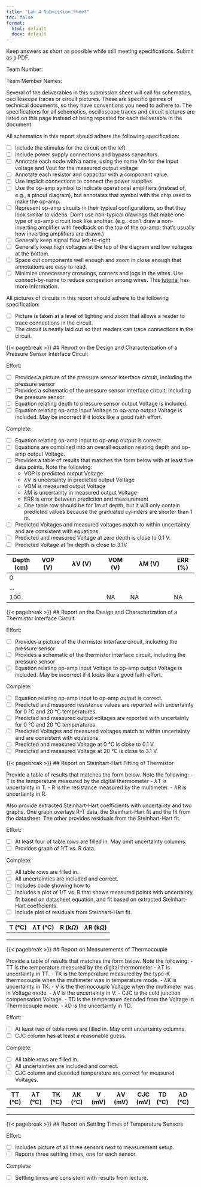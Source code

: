 ```yaml
---
title: "Lab 4 Submission Sheet"
toc: false
format:
  html: default
  docx: default
---
```


Keep answers as short as possible while still meeting specifications. Submit as a PDF.

Team Number:

Team Member Names: 

Several of the deliverables in this submission sheet will call for schematics, oscilloscope traces or circuit pictures.  These are specific genres of technical documents, so they have conventions you need to adhere to.  The specifications for all schematics, oscilloscope traces and circuit pictures are listed on this page instead of being repeated for each deliverable in the document.

All schematics in this report should adhere the following specification:

- [ ] Include the stimulus for the circuit on the left
- [ ] Include power supply connections and bypass capacitors.
- [ ] Annotate each node with a name, using the name Vin for the input voltage and Vout for the measured output voltage
- [ ] Annotate each resistor and capacitor with a component value.
- [ ] Use implicit connections to connect the power supplies.
- [ ] Use the op-amp symbol to indicate operational amplifiers (instead of, e.g., a pinout diagram), but annotates that symbol with the chip used to make the op-amp.
- [ ] Represent op-amp circuits in their typical configurations, so that they look similar to videos.  Don't use non-typical drawings that make one type of op-amp circuit look like another.  (e.g.: don't draw a non-inverting amplifier with feedback on the top of the op-amp; that's usually how inverting amplifiers are drawn.)
- [ ] Generally keep signal flow left-to-right
- [ ] Generally keep high voltages at the top of the diagram and low voltages at the bottom.
- [ ] Space out components well enough and zoom in close enough that annotations are easy to read.
- [ ] Minimize unnecessary crossings, corners and jogs in the wires.  Use connect-by-name to reduce congestion among wires.  This [tutorial](https://learn.sparkfun.com/tutorials/how-to-read-a-schematic/reading-schematics) has more information.

All pictures of circuits in this report should adhere to the following specification:

- [ ] Picture is taken at a level of lighting and zoom that allows a reader to trace connections in the circuit.
- [ ] The circuit is neatly laid out so that readers can trace connections in the circuit.

{{< pagebreak >}}
## Report on the Design and Characterization of a Pressure Sensor Interface Circuit

Effort: 

- [ ] Provides a picture of the pressure sensor interface circuit, including the pressure sensor
- [ ] Provides a schematic of the pressure sensor interface circuit, including the pressure sensor
- [ ] Equation relating depth to pressure sensor output Voltage is included.
- [ ] Equation relating op-amp input Voltage to op-amp output Voltage is included.  May be incorrect if it looks like a good faith effort.

Complete:

- [ ] Equation relating op-amp input to op-amp output is correct.
- [ ] Equations are combined into an overall equation relating depth and op-amp output Voltage.
- [ ] Provides a table of results that matches the form below with at least five data points.  Note the following: 
  - VOP is predicted output Voltage
  - $\lambda$V is uncertainty in predicted output Voltage
  - VOM is measured output Voltage 
  - $\lambda$M is uncertainty in measured output Voltage
  - ERR is error between prediction and measurement
  - One table row should be for 1m of depth, but it will only contain predicted values because the graduated cylinders are shorter than 1 m.
- [ ] Predicted Voltages and measured voltages match to within uncertainty and are consistent with equations.
- [ ] Predicted and measured Voltage at zero depth is close to 0.1 V.
- [ ] Predicted Voltage at 1m depth is close to 3.1V

| Depth (cm) | VOP (V) | $\lambda$V (V) | VOM (V) | $\lambda$M (V) | ERR (%) | 
| -----------|---------|----------------|---------|----------------|---------|
|   0        |         |                |         |                |         |
|   ...      |         |                |         |                |         |
|   100      |         |                |  NA     |    NA          |  NA     |

{{< pagebreak >}}
## Report on the Design and Characterization of a Thermistor Interface Circuit

Effort: 

- [ ] Provides a picture of the thermistor interface circuit, including the pressure sensor
- [ ] Provides a schematic of the thermistor interface circuit, including the pressure sensor
- [ ] Equation relating op-amp input Voltage to op-amp output Voltage is included.  May be incorrect if it looks like a good faith effort.

Complete:

- [ ] Equation relating op-amp input to op-amp output is correct.
- [ ] Predicted and measured resistance values are reported with uncertainty for 0 °C and 20 °C temperatures.
- [ ] Predicted and measured output voltages are reported with uncertainty for 0 °C and 20 °C temperatures.
- [ ] Predicted Voltages and measured voltages match to within uncertainty and are consistent with equations.
- [ ] Predicted and measured Voltage at 0 °C is close to 0.1 V.
- [ ] Predicted and measured Voltage at 20 °C is close to 3.1 V.

{{< pagebreak >}}
## Report on Steinhart-Hart Fitting of Thermistor

Provide a table of results that matches the form below.  Note the following: 
- T is the temperature measured by the digital thermometer
- $\lambda$T is uncertainty in T.
- R is the resistance measured by the multimeter.
- $\lambda$R is uncertainty in R.

Also provide extracted Steinhart-Hart coefficients with uncertainty and two graphs.  One graph overlays R-T data, the Steinhart-Hart fit and the fit from the datasheet.  The other provides residuals from the Steinhart-Hart fit.

Effort:

- [ ] At least four of table rows are filled in.  May omit uncertainty columns.
- [ ] Provides graph of 1/T vs. R data.

Complete: 

- [ ] All table rows are filled in.
- [ ] All uncertainties are included and correct.
- [ ] Includes code showing how to 
- [ ] Includes a plot of 1/T vs. R that shows measured points with uncertainty, fit based on datasheet equation, and fit based on extracted Steinhart-Hart coefficients.
- [ ] Include plot of residuals from Steinhart-Hart fit.

| T (°C) | $\lambda$T (°C) | R (k$\Omega$) | $\lambda$R (k$\Omega$) |
|--------|-----------------|---------------|------------------------|
|        |                 |               |                        |
|        |                 |               |                        |
|        |                 |               |                        |

{{< pagebreak >}}
## Report on Measurements of Thermocouple

Provide a table of results that matches the form below.  Note the following: 
- TT is the temperature measured by the digital thermometer
- $\lambda$T is uncertainty in TT.
- TK is the temperature measured by the type-K thermocouple when the multimeter was in temperature mode.
- $\lambda$K is uncertainty in TK.
- V is the thermocouple Voltage when the multimeter was in Voltage mode.
- $\lambda$V is the uncertainty in V.
- CJC is the cold junction compensation Voltage.
- TD is the temperature decoded from the Voltage in Thermocouple mode. 
- $\lambda$D is the uncertainty in TD.

Effort:

- [ ] At least two of table rows are filled in.  May omit uncertainty columns.
- [ ] CJC column has at least a reasonable guess.

Complete: 

- [ ] All table rows are filled in.
- [ ] All uncertainties are included and correct.
- [ ] CJC column and decoded temperature are correct for measured Voltages.

| TT (°C) | $\lambda$T (°C) | TK (°C) | $\lambda$K (°C) | V (mV) | $\lambda$V (mV) | CJC (mV) | TD (°C) | $\lambda$D (°C) |
|---------|-----------------|---------|-----------------|--------|-----------------|----------|---------|-----------------|
|         |                 |         |                 |        |                 |          |         |                 |
|         |                 |         |                 |        |                 |          |         |                 |
|         |                 |         |                 |        |                 |          |         |                 |

{{< pagebreak >}}
## Report on Settling Times of Temperature Sensors

Effort:

- [ ] Includes picture of all three sensors next to measurement setup.
- [ ] Reports three settling times, one for each sensor.

Complete: 

- [ ] Settling times are consistent with results from lecture.
